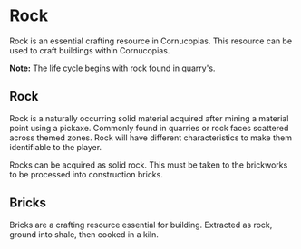 # Rock

Rock is an essential crafting resource in Cornucopias. This resource can be used to craft buildings within Cornucopias.

<div className="note-box success">
  <strong>Note:</strong> The life cycle begins with rock found in quarry's.
</div>

## Rock

Rock is a naturally occurring solid material acquired after mining a material point using a pickaxe. Commonly found in quarries or rock faces scattered across themed zones. Rock will have different characteristics to make them identifiable to the player. 

Rocks can be acquired as solid rock. This must be taken to the brickworks to be processed into construction bricks. 

## Bricks

Bricks are a crafting resource essential for building. Extracted as rock, ground into shale, then cooked in a kiln.  
